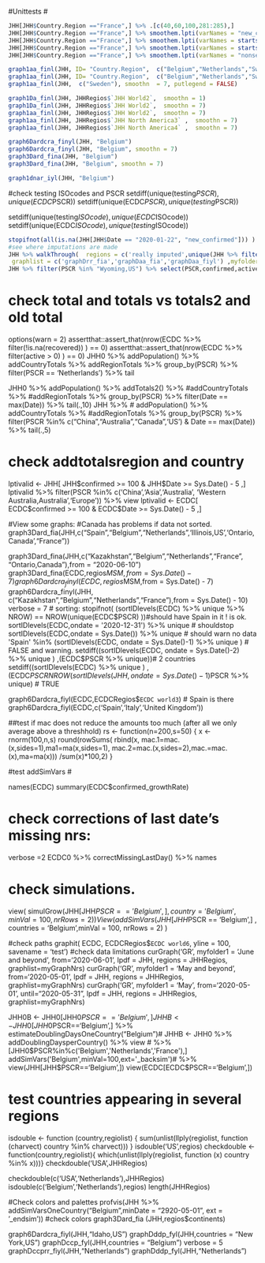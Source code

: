 #Unittests #
```r
JHH[JHH$Country.Region =="France",] %>% .[c(40,60,100,281:285),]
JHH[JHH$Country.Region =="France",] %>% smoothem.lpti(varNames = "new_confirmed", n=4)%>% .[c(40,60,100,281:285),]
JHH[JHH$Country.Region =="France",] %>% smoothem.lpti(varNames = starts_with("ne"), n=4)%>% .[c(40,60,100,281:285),]
JHH[JHH$Country.Region =="France",] %>% smoothem.lpti(varNames = starts_with("nonsense"), n=4)%>% .[c(40,60,100,281:285),]
JHH[JHH$Country.Region =="France",] %>% smoothem.lpti(varNames = "nonsense", n=4)%>% .[c(40,60,100,281:285),] #fails!

graph1aa_finl(JHH, ID= "Country.Region",  c("Belgium","Netherlands","Sweden"), smoothn  = 7, putlegend = FALSE)
graph1aa_finl(JHH, ID= "Country.Region",  c("Belgium","Netherlands","Sweden"), smoothn  = 1, putlegend = FALSE)
graph1aa_finl(JHH,  c("Sweden"), smoothn  = 7, putlegend = FALSE)

graph1Da_finl(JHH, JHHRegios$`JHH World2`,  smoothn = 1)
graph1Da_finl(JHH, JHHRegios$`JHH World2`,  smoothn = 7)
graph1aa_finl(JHH, JHHRegios$`JHH World2`,  smoothn = 7)
graph1aa_finl(JHH, JHHRegios$`JHH North America3` ,  smoothn = 7)
graph1aa_finl(JHH, JHHRegios$`JHH North America4` ,  smoothn = 7)

graph6Dardcra_finyl(JHH, "Belgium")
graph6Dardcra_finyl(JHH, "Belgium", smoothn = 7)
graph3Dard_fina(JHH, "Belgium")
graph3Dard_fina(JHH, "Belgium", smoothn = 7)

```

```r
graph1dnar_iyl(JHH, "Belgium")
```
#check testing ISOcodes and PSCR
setdiff(unique(testing$PSCR), unique(ECDC$PSCR))
setdiff(unique(ECDC$PSCR), unique(testing$PSCR))

setdiff(unique(testing$ISOcode), unique(ECDC$ISOcode))
setdiff(unique(ECDC$ISOcode), unique(testing$ISOcode))

```r
stopifnot(all(is.na(JHH[JHH$Date == "2020-01-22", "new_confirmed"])) )
#see where imputations are made
JHH %>% walkThrough(  regions = c('really imputed',unique(JHH %>% filter(active != active_imputed) %>% .$PSCR )), 
 graphlist = c('graphDrr_fia','graphDaa_fia','graphDaa_fiyl') ,myfolder1 = 'imputationcheck') 
JHH %>% filter(PSCR %in% "Wyoming,US") %>% select(PSCR,confirmed,active_imputed,recovered_imputed,deaths) %>% View
```
# check total and totals vs totals2 and old total

options(warn = 2)
assertthat::assert_that(nrow(ECDC %>% filter(!is.na(recovered)) ) == 0)
assertthat::assert_that(nrow(ECDC %>% filter(active > 0) ) == 0)
JHH0 %>%  addPopulation() %>% addCountryTotals %>% addRegionTotals %>% 
  group_by(PSCR) %>% 
  filter(PSCR == 'Netherlands') %>% tail

JHH0 %>%  addPopulation() %>% addTotals2() %>% #addCountryTotals %>% #addRegionTotals %>% 
  group_by(PSCR) %>% filter(Date == max(Date)) %>% tail(.,10)
JHH %>% # addPopulation() %>% addCountryTotals %>% #addRegionTotals %>% 
  group_by(PSCR) %>% filter(PSCR %in% c("China","Australia","Canada",'US') & Date == max(Date)) %>% tail(.,5)

# check addtotalsregion and country
lptivalid <- JHH[ JHH$confirmed >=  100 & JHH$Date >=  Sys.Date() - 5 ,]
lptivalid %>% filter(PSCR %in% c('China','Asia','Australia', 'Western Australia,Australia','Europe')) %>% view
lptivalid <- ECDC[ ECDC$confirmed >=  100 & ECDC$Date >=  Sys.Date() - 5 ,]


#View some graphs:
#Canada has problems if data not sorted. 
graph3Dard_fia(JHH,c("Spain","Belgium","Netherlands",'Illinois,US','Ontario,Canada',"France"))

graph3Dard_fina(JHH,c("Kazakhstan","Belgium","Netherlands","France", "Ontario,Canada"),from = "2020-06-10")
graph3Dard_fina(ECDC,regios$MSM,from = Sys.Date() - 7) 
graph6Dardcra_finyl(ECDC,regios$MSM,from = Sys.Date() - 7)
graph6Dardcra_finyl(JHH, c("Kazakhstan","Belgium","Netherlands","France"),from = Sys.Date() - 10)
verbose = 7
# sorting: 
stopifnot( (sortIDlevels(ECDC) %>% unique %>% NROW) == NROW(unique(ECDC$PSCR) ))#should have Spain in it ! is ok. 
sortIDlevels(ECDC,ondate = '2020-12-31') %>% unique # shouldstop
sortIDlevels(ECDC,ondate = Sys.Date()) %>% unique # should warn no data
'Spain' %in% (sortIDlevels(ECDC, ondate = Sys.Date()-1) %>% unique ) # FALSE and warning. 
setdiff((sortIDlevels(ECDC, ondate = Sys.Date()-2) %>% unique ) ,(ECDC$PSCR %>% unique))# 2 countries 
setdiff((sortIDlevels(ECDC) %>% unique ) ,(ECDC$PSCR %>% unique))# TRUE 
NROW (sortIDlevels(JHH, ondate = Sys.Date()-1) %>% unique ) == NROW (JHH$PSCR %>% unique) # TRUE

graph6Dardcra_fiyl(ECDC,ECDCRegios$`ECDC world3`) # Spain is there
graph6Dardcra_fiyl(ECDC,c('Spain','Italy','United Kingdom'))


##test if mac does not reduce the amounts too much (after all we only average above a threshhold)
rs <- function(n=200,s=50) {
  x <- rnorm(100,n,s)
  round(rowSums( rbind(x,
                       mac.1=mac.(x,sides=1),ma1=ma(x,sides=1),
                       mac.2=mac.(x,sides=2),mac.=mac.(x),ma=ma(x)))
        /sum(x)*100,2)
}

#test addSimVars
#

names(ECDC)
summary(ECDC$confirmed_growthRate)

# check corrections of last date's missing nrs: 
verbose =2
ECDC0 %>% correctMissingLastDay() %>% names

# check simulations. 
view( simulGrow(JHH[JHH$PSCR == 'Belgium',] , country = 'Belgium',minVal = 100, nrRows= 2) )
View(addSimVars(JHH[JHH$PSCR == 'Belgium',] , countries = 'Belgium',minVal = 100, nrRows = 2) )

#check paths
graphit( ECDC, ECDCRegios$`ECDC world6`, yline = 100, savename = 'test')
#check data limitations
curGraph('GR', myfolder1 = 'June and beyond', from='2020-06-01', lpdf = JHH, regions = JHHRegios, graphlist=myGraphNrs)
curGraph('GR', myfolder1 = 'May and beyond', from='2020-05-01', lpdf = JHH, regions = JHHRegios, graphlist=myGraphNrs)
curGraph('GR', myfolder1 = 'May', from='2020-05-01', until="2020-05-31", lpdf = JHH, regions = JHHRegios, graphlist=myGraphNrs)

JHH0B <- JHH0[JHH0$PSCR=='Belgium',]
JHHB <- JHH0[JHH0$PSCR=='Belgium',] %>% estimateDoublingDaysOneCountry("Belgium")#
JHHB <- JHH0 %>% addDoublingDaysperCountry() %>% view
# %>% [JHH0$PSCR%in%c('Belgium','Netherlands','France'),]
addSimVars('Belgium',minVal=100,ext='_backsim')# %>% 
view(JHH[JHH$PSCR=='Belgium',])
view(ECDC[ECDC$PSCR=='Belgium',])

# test countries appearing in several regions
isdouble <- function (country,regiolist) {
  sum(unlist(llply(regiolist, function (charvect) country %in% charvect)))
}
isdouble('US',regios)
checkdouble <- function(country,regiolist){
  which(unlist(llply(regiolist, function (x) country %in% x)))}
checkdouble('USA',JHHRegios)

checkdouble(c('USA','Netherlands'),JHHRegios)
isdouble(c('Belgium','Netherlands'),regios)
length(JHHRegios)

#Check colors and palettes
profvis(JHH %>% addSimVarsOneCountry("Belgium",minDate = "2920-05-01", ext = '_endsim'))
#check colors
graph3Dard_fia (JHH,regios$continents)

graph6Dardcra_fiyl(JHH,"Idaho,US")
graphDddp_fyl(JHH,countries = "New York,US")
graphDccp_fyl(JHH,countries = "Belgium")
verbose = 5
graphDccprr_fiyl(JHH,"Netherlands")
graphDddp_fyl(JHH,"Netherlands")

